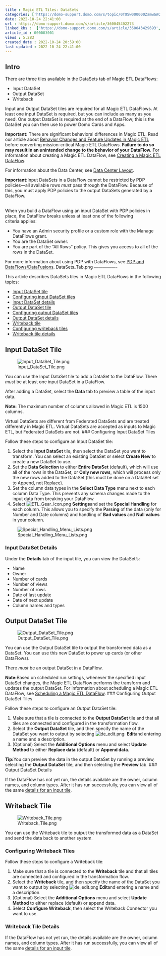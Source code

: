```yaml
---
title : Magic ETL Tiles: DataSets
categories: ['https://domo-support.domo.com/s/topic/0TO5w000000ZamwGAC']
date: 2022-10-24 22:41:00
url : https://domo-support.domo.com/s/article/360045402273
linked_kbs :  ['https://domo-support.domo.com/s/article/360043429693', 'https://domo-support.domo.com/s/article/360043429933', 'https://domo-support.domo.com/s/article/360045402273', 'https://domo-support.domo.com/s/article/360043429913', 'https://domo-support.domo.com/s/knowledge-base', 'https://domo-support.domo.com/s/article/360043427673', 'https://domo-support.domo.com/s/article/360042925494', 'https://domo-support.domo.com/s/article/360043439333', 'https://domo-support.domo.com/s/article/360055259234', 'https://domo-support.domo.com/s/article/360043429953', 'https://domo-support.domo.com/s/article/360047553253', 'https://domo-support.domo.com/s/topic/0TO5w000000ZamwGAC']
article_id : 000003001
views : 5,283
created_date : 2022-10-24 20:59:00
last updated : 2022-10-24 22:41:00
---
```




Intro
-----


There are three tiles available in the DataSets tab of Magic ETL DataFlows:



* Input DataSet
* Output DataSet
* Writeback


Input and Output DataSet tiles are required for all Magic ETL DataFlows. At least one input DataSet is required, but you can include as many as you need. One output DataSet is required at the end of a DataFlow; this is the DataSet you can then use to power Domo Cards and Apps.


**Important:** There are significant behavioral differences in Magic ETL. Read our article about [Behavior Changes and Feature Updates in Magic ETL](http://domo-support.domo.com/s/article/360047787514?language=en_US) before converting mission-critical Magic ETL DataFlows. **Failure to do so may result in an unintended change to the behavior of your DataFlow.**
For information about creating a Magic ETL DataFlow, see [Creating a Magic ETL DataFlow](..\creating_a_magic_etl_dataflow\index.qmd "Creating a Magic ETL DataFlow").


For information about the Data Center, see [Data Center Layout](https://domo-support.domo.com/s/article/360047553253?language=en_US).


**Important:**Input DataSets in a DataFlow cannot be restricted by PDP policies—all available rows *must* pass through the DataFlow. Because of this, you must apply PDP policies to the output DataSets generated by a DataFlow.  
 


When you build a DataFlow using an input DataSet with PDP policies in place, the DataFlow breaks unless at least one of the following criteria applies:



* You have an Admin security profile or a custom role with the Manage DataFlows grant.
* You are the DataSet owner.
* You are part of the "All Rows" policy. This gives you access to all of the rows in the DataSet.


For more information about using PDP with DataFlows, see [PDP and DataFlows/DataFusions](..\pdp_and_dataflowsdatafusions\index.qmd "http:\knowledge.domo.com?cid=pdpdatafusions").
DataSets_Tab.png
----------------


  
This article describes DataSets tiles in Magic ETL DataFlows in the following topics:

* [Input DataSet tile](#InputDataSetTile)
* [Configuring input DataSet tiles](#ConfiguringInputDataSetTiles)
* [Input DataSet details](#InputDataSetDetails)
* [Output DataSet tile](#OutputDataSetTile)
* [Configuring output DataSet tiles](#ConfiguringOutputDataSetTiles)
* [Output DataSet details](#OutputDataSetDetails)
* [Writeback tile](#WritebackTile)
* [Configuring writeback tiles](#ConfiguringWritebackTiles)
* [Writeback tile details](#WritebackTileDetails)


Input DataSet Tile
------------------


![Input_DataSet_Tile.png](Input_DataSet_Tile.png)


You can use the Input DataSet tile to add a DataSet to the DataFlow. There *must* be at least one input DataSet in a DataFlow. 


After adding a DataSet, select the **Data** tab to preview a table of the input data.


**Note:** The maximum number of columns allowed in Magic ETL is 1500 columns.
  
Virtual DataSets are different from Federated DataSets and are treated differently in Magic ETL. Virtual DataSets are accepted as inputs to Magic ETL, but Federated DataSets are not.
### Configuring Input DataSet Tiles


Follow these steps to configure an Input DataSet tile:


1. Select the **Input DataSet** tile, then select the DataSet you want to transform. You can select an existing DataSet or select **Create New** to create a new DataSet to use.
2. Set the **Data Selection** to either **Entire DataSet** (default), which will use all of the rows in the DataSet, or **Only new rows**, which will process only the new rows added to the DataSet (this must be done on a DataSet set to Append, not Replace).
3. Set the column data types in the **Select Data Type** menu next to each column Data Type. This prevents any schema changes made to the input data from breaking your DataFlow.
4. Select ![ETL_Gear_Icon.png](ETL_Gear_Icon.png) **Settings**and set the **Special Handling** for each column. This allows you to specify the **Parsing** of the data (only for Number and Date columns) and handling of **Bad values** and **Null values** in your column.


![Special_Handling_Menu_Lists.png](Special_Handling_Menu_Lists.png)


### Input DataSet Details


Under the **Details** tab of the input tile, you can view the DataSet's:



* Name
* Owner
* Number of cards
* Number of views
* Number of rows
* Date of last update
* Date of next update
* Column names and types


Output DataSet Tile
-------------------


![Output_DataSet_Tile.png](Output_DataSet_Tile.png)


You can use the Output DataSet tile to output the transformed data as a DataSet. You can use this new DataSet to power up cards (or other DataFlows).


There *must* be an output DataSet in a DataFlow.


**Note:**Based on scheduled run settings, whenever the specified input DataSet changes, the Magic ETL DataFlow performs the transform and updates the output DataSet. For information about scheduling a Magic ETL DataFlow, see [Scheduling a Magic ETL DataFlow](..\scheduling_a_magic_etl_dataflow\index.qmd "Scheduling an ETL DataFlow").
### Configuring Output DataSet Tiles


Follow these steps to configure an Output DataSet tile:


1. Make sure that a tile is connected to the **Output DataSet** tile and that all tiles are connected and configured in the transformation flow.
2. Select the **Output DataSet** tile, and then specify the name of the DataSet you want to output by selecting ![de_edit.png](de_edit.png)  **Edit**and entering a name and a description.
3. (Optional) Select the **Additional Options** menu and select **Update Method** to either **Replace data** (default) or **Append data**.


**Tip:**You can preview the data in the output DataSet by running a preview, selecting the **Output DataSet** tile, and then selecting the **Preview** tab.
### Output DataSet Details


If the DataFlow has not yet run, the details available are the owner, column names, and column types. After it has run successfully, you can view all of the same [details for an input tile](#InputDataSetDetails).


Writeback Tile
--------------


![Writeback_Tile.png](Writeback_Tile.png)


You can use the Writeback tile to output the transformed data as a DataSet and send the data back to another system.


### Configuring Writeback Tiles


Follow these steps to configure a Writeback tile:


1. Make sure that a tile is connected to the **Writeback** tile and that all tiles are connected and configured in the transformation flow.
2. Select the **Writeback** tile, and then specify the name of the DataSet you want to output by selecting ![de_edit.png](de_edit.png) **Edit**and entering a name and a description.
3. (Optional) Select the **Additional Options** menu and select **Update Method** to either replace (default) or append data.
4. Select **Configure Writeback**, then select the Writeback Connector you want to use.


### Writeback Tile Details


If the DataFlow has not yet run, the details available are the owner, column names, and column types. After it has run successfully, you can view all of the same [details for an input tile](#InputDataSetDetails).